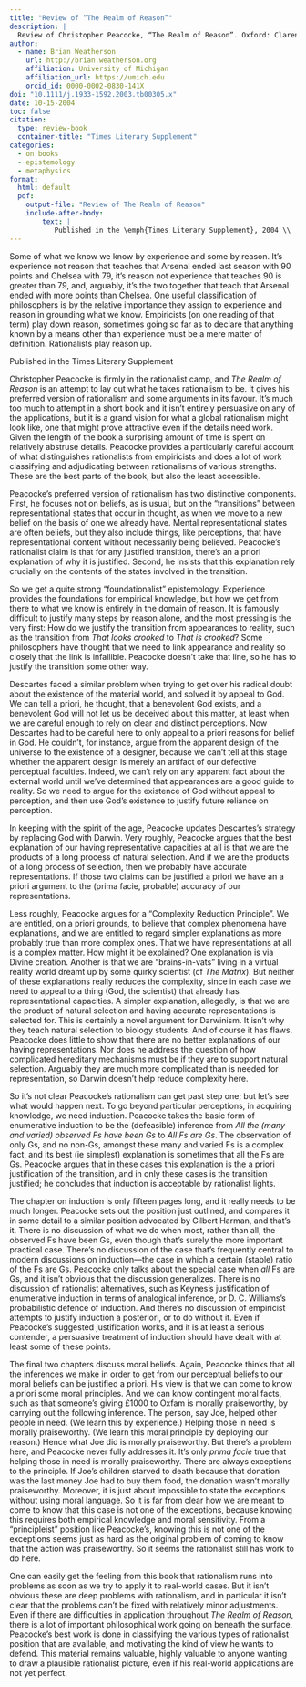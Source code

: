 ```yaml
---
title: "Review of “The Realm of Reason”"
description: |
  Review of Christopher Peacocke, “The Realm of Reason”. Oxford: Clarendon Press, 2004
author:
  - name: Brian Weatherson 
    url: http://brian.weatherson.org
    affiliation: University of Michigan
    affiliation_url: https://umich.edu
    orcid_id: 0000-0002-0830-141X
doi: "10.1111/j.1933-1592.2003.tb00305.x"
date: 10-15-2004
toc: false
citation:
  type: review-book
  container-title: "Times Literary Supplement"
categories:
  - on books
  - epistemology
  - metaphysics
format:
  html: default
  pdf: 
    output-file: "Review of The Realm of Reason"
    include-after-body: 
        text: |
           Published in the \emph{Times Literary Supplement}, 2004 \\
---
```


Some of what we know we know by experience and some by reason. It's experience not reason that teaches that Arsenal ended last season with 90 points and Chelsea with 79, it's reason not experience that teaches 90 is greater than 79, and, arguably, it's the two together that teach that Arsenal ended with more points than Chelsea. One useful classification of philosophers is by the relative importance they assign to experience and reason in grounding what we know. Empiricists (on one reading of that term) play down reason, sometimes going so far as to declare that anything known by a means other than experience must be a mere matter of definition. Rationalists play reason up.

<aside>Published in the Times Literary Supplement</aside>

Christopher Peacocke is firmly in the rationalist camp, and *The Realm of Reason* is an attempt to lay out what he takes rationalism to be. It gives his preferred version of rationalism and some arguments in its favour. It's much too much to attempt in a short book and it isn't entirely persuasive on any of the applications, but it is a grand vision for what a global rationalism might look like, one that might prove attractive even if the details need work. Given the length of the book a surprising amount of time is spent on relatively abstruse details. Peacocke provides a particularly careful account of what distinguishes rationalists from empiricists and does a lot of work classifying and adjudicating between rationalisms of various strengths. These are the best parts of the book, but also the least accessible.

Peacocke's preferred version of rationalism has two distinctive components. First, he focuses not on beliefs, as is usual, but on the "transitions" between representational states that occur in thought, as when we move to a new belief on the basis of one we already have. Mental representational states are often beliefs, but they also include things, like perceptions, that have representational content without necessarily being believed. Peacocke's rationalist claim is that for any justified transition, there's an a priori explanation of why it is justified. Second, he insists that this explanation rely crucially on the contents of the states involved in the transition.

So we get a quite strong "foundationalist" epistemology. Experience provides the foundations for empirical knowledge, but how we get from there to what we know is entirely in the domain of reason. It is famously difficult to justify many steps by reason alone, and the most pressing is the very first: How do we justify the transition from appearances to reality, such as the transition from *That looks crooked* to *That is crooked*? Some philosophers have thought that we need to link appearance and reality so closely that the link is infallible. Peacocke doesn't take that line, so he has to justify the transition some other way.

Descartes faced a similar problem when trying to get over his radical doubt about the existence of the material world, and solved it by appeal to God. We can tell a priori, he thought, that a benevolent God exists, and a benevolent God will not let us be deceived about this matter, at least when we are careful enough to rely on clear and distinct perceptions. Now Descartes had to be careful here to only appeal to a priori reasons for belief in God. He couldn't, for instance, argue from the apparent design of the universe to the existence of a designer, because we can't tell at this stage whether the apparent design is merely an artifact of our defective perceptual faculties. Indeed, we can't rely on any apparent fact about the external world until we've determined that appearances are a good guide to reality. So we need to argue for the existence of God without appeal to perception, and then use God's existence to justify future reliance on perception.

In keeping with the spirit of the age, Peacocke updates Descartes's strategy by replacing God with Darwin. Very roughly, Peacocke argues that the best explanation of our having representative capacities at all is that we are the products of a long process of natural selection. And if we are the products of a long process of selection, then we probably have accurate representations. If those two claims can be justified a priori we have an a priori argument to the (prima facie, probable) accuracy of our representations.

Less roughly, Peacocke argues for a "Complexity Reduction Principle". We are entitled, on a priori grounds, to believe that complex phenomena have explanations, and we are entitled to regard simpler explanations as more probably true than more complex ones. That we have representations at all is a complex matter. How might it be explained? One explanation is via Divine creation. Another is that we are "brains-in-vats" living in a virtual reality world dreamt up by some quirky scientist (cf *The Matrix*). But neither of these explanations really reduces the complexity, since in each case we need to appeal to a thing (God, the scientist) that already has representational capacities. A simpler explanation, allegedly, is that we are the product of natural selection and having accurate representations is selected for. This is certainly a novel argument for Darwinism. It isn't why they teach natural selection to biology students. And of course it has flaws. Peacocke does little to show that there are no better explanations of our having representations. Nor does he address the question of how complicated hereditary mechanisms must be if they are to support natural selection. Arguably they are much more complicated than is needed for representation, so Darwin doesn't help reduce complexity here.

So it's not clear Peacocke's rationalism can get past step one; but let's see what would happen next. To go beyond particular perceptions, in acquiring knowledge, we need induction. Peacocke takes the basic form of enumerative induction to be the (defeasible) inference from *All the (many and varied) observed Fs have been Gs* to *All Fs are Gs*. The observation of only Gs, and no non-Gs, amongst these many and varied Fs is a complex fact, and its best (ie simplest) explanation is sometimes that all the Fs are Gs. Peacocke argues that in these cases this explanation is the a priori justification of the transition, and in only these cases is the transition justified; he concludes that induction is acceptable by rationalist lights.

The chapter on induction is only fifteen pages long, and it really needs to be much longer. Peacocke sets out the position just outlined, and compares it in some detail to a similar position advocated by Gilbert Harman, and that's it. There is no discussion of what we do when most, rather than all, the observed Fs have been Gs, even though that's surely the more important practical case. There's no discussion of the case that's frequently central to modern discussions on induction---the case in which a certain (stable) ratio of the Fs are Gs. Peacocke only talks about the special case when *all* Fs are Gs, and it isn't obvious that the discussion generalizes. There is no discussion of rationalist alternatives, such as Keynes's justification of enumerative induction in terms of analogical inference, or D. C. Williams's probabilistic defence of induction. And there's no discussion of empiricist attempts to justify induction a posteriori, or to do without it. Even if Peacocke's suggested justification works, and it is at least a serious contender, a persuasive treatment of induction should have dealt with at least some of these points.

The final two chapters discuss moral beliefs. Again, Peacocke thinks that all the inferences we make in order to get from our perceptual beliefs to our moral beliefs can be justified a priori. His view is that we can come to know a priori some moral principles. And we can know contingent moral facts, such as that someone's giving £1000 to Oxfam is morally praiseworthy, by carrying out the following inference. The person, say Joe, helped other people in need. (We learn this by experience.) Helping those in need is morally praiseworthy. (We learn this moral principle by deploying our reason.) Hence what Joe did is morally praiseworthy. But there's a problem here, and Peacocke never fully addresses it. It's only *prima facie* true that helping those in need is morally praiseworthy. There are always exceptions to the principle. If Joe's children starved to death because that donation was the last money Joe had to buy them food, the donation wasn't morally praiseworthy. Moreover, it is just about impossible to state the exceptions without using moral language. So it is far from clear how we are meant to come to know that this case is not one of the exceptions, because knowing this requires both empirical knowledge and moral sensitivity. From a "principleist" position like Peacocke's, knowing this is not one of the exceptions seems just as hard as the original problem of coming to know that the action was praiseworthy. So it seems the rationalist still has work to do here.

One can easily get the feeling from this book that rationalism runs into problems as soon as we try to apply it to real-world cases. But it isn't obvious these are deep problems with rationalism, and in particular it isn't clear that the problems can't be fixed with relatively minor adjustments. Even if there are difficulties in application throughout *The Realm of Reason*, there is a lot of important philosophical work going on beneath the surface. Peacocke's best work is done in classifying the various types of rationalist position that are available, and motivating the kind of view he wants to defend. This material remains valuable, highly valuable to anyone wanting to draw a plausible rationalist picture, even if his real-world applications are not yet perfect.